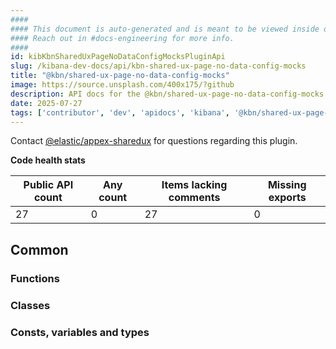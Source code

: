 ```yaml
---
####
#### This document is auto-generated and is meant to be viewed inside our experimental, new docs system.
#### Reach out in #docs-engineering for more info.
####
id: kibKbnSharedUxPageNoDataConfigMocksPluginApi
slug: /kibana-dev-docs/api/kbn-shared-ux-page-no-data-config-mocks
title: "@kbn/shared-ux-page-no-data-config-mocks"
image: https://source.unsplash.com/400x175/?github
description: API docs for the @kbn/shared-ux-page-no-data-config-mocks plugin
date: 2025-07-27
tags: ['contributor', 'dev', 'apidocs', 'kibana', '@kbn/shared-ux-page-no-data-config-mocks']
---
```




Contact [@elastic/appex-sharedux](https://github.com/orgs/elastic/teams/appex-sharedux) for questions regarding this plugin.

**Code health stats**

| Public API count  | Any count | Items lacking comments | Missing exports |
|-------------------|-----------|------------------------|-----------------|
| 27 | 0 | 27 | 0 |

## Common

### Functions
<DocDefinitionList data={kbnSharedUxPageNoDataConfigMocksObj.common.functions}/>

### Classes
<DocDefinitionList data={kbnSharedUxPageNoDataConfigMocksObj.common.classes}/>

### Consts, variables and types
<DocDefinitionList data={kbnSharedUxPageNoDataConfigMocksObj.common.misc}/>

